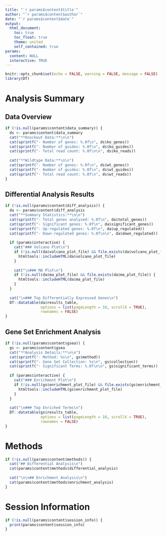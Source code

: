```yaml
---
title: "`r params$content$title`"
author: "`r params$content$author`"
date: "`r params$content$date`"
output: 
  html_document:
    toc: true
    toc_float: true
    theme: united
    self_contained: true
params:
  content: NULL
  interactive: TRUE
---
```


```r
knitr::opts_chunk$set(echo = FALSE, warning = FALSE, message = FALSE)
library(DT)
```

# Analysis Summary

## Data Overview
```r
if (!is.null(params$content$data_summary)) {
  ds <- params$content$data_summary
  cat("**Knockout Data:**\n\n")
  cat(sprintf("- Number of genes: %.0f\n", ds$ko_genes))
  cat(sprintf("- Number of guides: %.0f\n", ds$ko_guides))
  cat(sprintf("- Total read count: %.0f\n\n", ds$ko_reads))
  
  cat("**Wildtype Data:**\n\n")
  cat(sprintf("- Number of genes: %.0f\n", ds$wt_genes))
  cat(sprintf("- Number of guides: %.0f\n", ds$wt_guides))
  cat(sprintf("- Total read count: %.0f\n", ds$wt_reads))
}
```

## Differential Analysis Results
```r
if (!is.null(params$content$diff_analysis)) {
  da <- params$content$diff_analysis
  cat("**Summary Statistics:**\n\n")
  cat(sprintf("- Total genes analyzed: %.0f\n", da$total_genes))
  cat(sprintf("- Significant genes: %.0f\n", da$significant_genes))
  cat(sprintf("- Up-regulated genes: %.0f\n", da$up_regulated))
  cat(sprintf("- Down-regulated genes: %.0f\n\n", da$down_regulated))
  
  if (params$interactive) {
    cat("### Volcano Plot\n")
    if (!is.null(da$volcano_plot_file) && file.exists(da$volcano_plot_file)) {
      htmltools::includeHTML(da$volcano_plot_file)
    }
    
    cat("\n### MA Plot\n")
    if (!is.null(da$ma_plot_file) && file.exists(da$ma_plot_file)) {
      htmltools::includeHTML(da$ma_plot_file)
    }
  }
  
  cat("\n### Top Differentially Expressed Genes\n")
  DT::datatable(da$results_table, 
                options = list(pageLength = 10, scrollX = TRUE),
                rownames = FALSE)
}
```

## Gene Set Enrichment Analysis
```r
if (!is.null(params$content$gsea)) {
  gs <- params$content$gsea
  cat("**Analysis Details:**\n\n")
  cat(sprintf("- Method: %s\n", gs$method))
  cat(sprintf("- Gene Set Collection: %s\n", gs$collection))
  cat(sprintf("- Significant Terms: %.0f\n\n", gs$significant_terms))
  
  if (params$interactive) {
    cat("### Enrichment Plot\n")
    if (!is.null(gs$enrichment_plot_file) && file.exists(gs$enrichment_plot_file)) {
      htmltools::includeHTML(gs$enrichment_plot_file)
    }
  }
  
  cat("\n### Top Enriched Terms\n")
  DT::datatable(gs$results_table,
                options = list(pageLength = 10, scrollX = TRUE),
                rownames = FALSE)
}
```

# Methods
```r
if (!is.null(params$content$methods)) {
  cat("## Differential Analysis\n")
  cat(params$content$methods$differential_analysis)
  
  cat("\n\n## Enrichment Analysis\n")
  cat(params$content$methods$enrichment_analysis)
}
```

# Session Information
```r
if (!is.null(params$content$session_info)) {
  print(params$content$session_info)
}
``` 